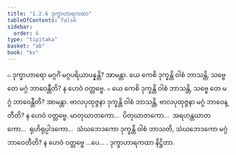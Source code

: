 ```yaml
---
title: "1.2.6 ဒုက္ခာဟာရကထာ"
tableOfContents: false
sidebar:
  order: 6
type: "tipitaka"
basket: "ab"
book: "kv"
---
```



<DynamicBreadcrumb />

<Division number="334" book="kv" e="ch" v="32" p="156">

<Paragraph number="984" book="kv">
๐ ဒုက္ခာဟာရော မဂ္ဂင်္ဂံ မဂ္ဂပရိယာပန္နန္တိ? အာမန္တာ. ယေ ကေစိ ဒုက္ခန္တိ ဝါစံ ဘာသန္တိ, သဗ္ဗေ တေ မဂ္ဂံ ဘာဝေန္တီတိ? န ဟေဝံ ဝတ္တဗ္ဗေ.
</Paragraph>

<Paragraph number="985" book="kv">
๐ ယေ ကေစိ ဒုက္ခန္တိ ဝါစံ ဘာသန္တိ, သဗ္ဗေ တေ မဂ္ဂံ ဘာဝေန္တီတိ? အာမန္တာ. ဗာလပုထုဇ္ဇနာ ဒုက္ခန္တိ ဝါစံ ဘာသန္တိ, ဗာလပုထုဇ္ဇနာ မဂ္ဂံ ဘာဝေန္တီတိ? န ဟေဝံ ဝတ္တဗ္ဗေ. မာတုဃာတကော…  ပိတုဃာတကော…  အရဟန္တဃာတကော…  ရုဟိရုပ္ပါဒကော…  သံဃဘေဒကော ဒုက္ခန္တိ ဝါစံ ဘာသတိ, သံဃဘေဒကော မဂ္ဂံ ဘာဝေတီတိ? န ဟေဝံ ဝတ္တဗ္ဗေ …ပေ… .

</Paragraph>
</Division>

<Paragraph number="986" type="center" book="kv">
ဒုက္ခာဟာရကထာ နိဋ္ဌိတာ.
</Paragraph>